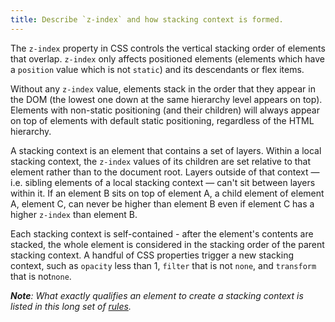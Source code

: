 ```yaml
---
title: Describe `z-index` and how stacking context is formed.
---
```


The `z-index` property in CSS controls the vertical stacking order of elements that overlap. `z-index` only affects positioned elements (elements which have a `position` value which is not `static`) and its descendants or flex items.

Without any `z-index` value, elements stack in the order that they appear in the DOM (the lowest one down at the same hierarchy level appears on top). Elements with non-static positioning (and their children) will always appear on top of elements with default static positioning, regardless of the HTML hierarchy.

A stacking context is an element that contains a set of layers. Within a local stacking context, the `z-index` values of its children are set relative to that element rather than to the document root. Layers outside of that context — i.e. sibling elements of a local stacking context — can't sit between layers within it. If an element B sits on top of element A, a child element of element A, element C, can never be higher than element B even if element C has a higher `z-index` than element B.

Each stacking context is self-contained - after the element's contents are stacked, the whole element is considered in the stacking order of the parent stacking context. A handful of CSS properties trigger a new stacking context, such as `opacity` less than 1, `filter` that is not `none`, and `transform` that is not`none`.

_**Note**: What exactly qualifies an element to create a stacking context is listed in this long set of [rules](https://developer.mozilla.org/en-US/docs/Web/CSS/CSS_Positioning/Understanding_z_index/The_stacking_context#The_stacking_context)._
